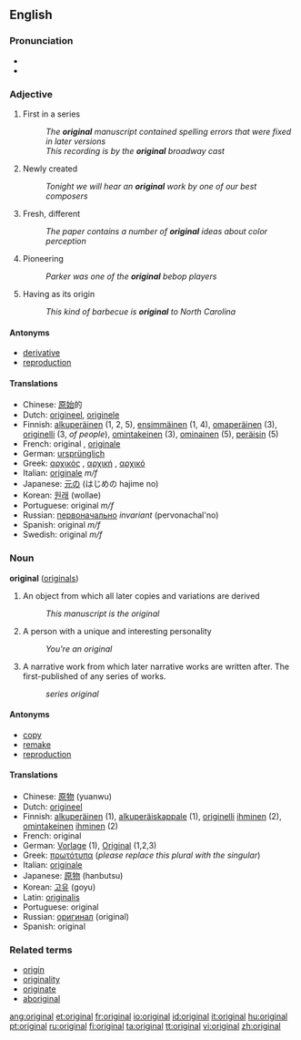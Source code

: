 {{see|Original}}
==English==

{{rank|quickly|lie|supposed|816|original|provide|determined|month}}

===Pronunciation===
*{{IPA|/əˈɹɪʤənl/}}
*{{audio|en-us-original.ogg|Audio (US)}}

===Adjective===
{{en-adj}}

# {{not comparable}} First in a series
#: ''The '''original''' manuscript contained spelling errors that were fixed in later versions''
#: ''This recording is by the '''original''' broadway cast''
# {{not comparable}} Newly created
#: ''Tonight we will hear an '''original''' work by one of our best composers''
# {{comparable}} Fresh, different
#: ''The paper contains a number of '''original''' ideas about color perception''
# {{not comparable}} Pioneering
#: ''Parker was one of the '''original''' bebop players''
# {{not comparable}} Having as its origin
#: ''This kind of barbecue is '''original''' to North Carolina''

====Antonyms====
* [[derivative]]
* [[reproduction]]

====Translations====
*Chinese: [[原始]]的
*Dutch: [[origineel]], [[originele]]
*Finnish: [[alkuperäinen]] (1, 2, 5), [[ensimmäinen]] (1, 4), [[omaperäinen]] (3), [[originelli]] (3, ''of people''), [[omintakeinen]] (3), [[ominainen]] (5), [[peräisin]] (5)
*French: original {{m}}, [[originale]] {{f}}
*German: [[ursprünglich]]
*Greek: [[αρχικός]] {{m}}, [[αρχική]] {{f}}, [[αρχικό]] {{n}}
*Italian: [[originale]] ''m/f''
*Japanese: [[元]]の (はじめの hajime no)
*Korean: [[원래]] (wollae)
*Portuguese: original ''m/f''
*Russian: [[первоначально]] ''invariant'' (pervonachal'no)
*Spanish: original ''m/f''
*Swedish: original ''m/f''

===Noun===
'''original''' ([[originals]])

# An object from which all later copies and variations are derived
#: ''This manuscript is the original''
# A person with a unique and interesting personality
#: ''You're an original''
# A narrative work from which later narrative works are written after. The first-published of any series of works.
#: ''series original''

====Antonyms====

* [[copy]]
* [[remake]]
* [[reproduction]]

====Translations====
*Chinese: [[原物]] (yuanwu)
*Dutch: [[origineel]]
*Finnish: [[alkuperäinen]] (1), [[alkuperäiskappale]] (1), [[originelli]] [[ihminen]] (2), [[omintakeinen]] [[ihminen]] (2)
*French: original {{m}}
*German: [[Vorlage]] {{f}} (1), [[Original]] {{n}} (1,2,3)
*Greek: [[πρωτότυπα]] (''please replace this plural with the singular'')
*Italian: [[originale]] {{m}}
*Japanese: [[原物]] (hanbutsu)
*Korean: [[고유]] (goyu)
*Latin: [[originalis]]
*Portuguese: original {{m}}
*Russian: [[оригинал]] {{m}} (original)
*Spanish: original {{f}}

===Related terms===
* [[origin]]
* [[originality]]
* [[originate]]
* [[aboriginal]]

[[ang:original]]
[[et:original]]
[[fr:original]]
[[io:original]]
[[id:original]]
[[it:original]]
[[hu:original]]
[[pt:original]]
[[ru:original]]
[[fi:original]]
[[ta:original]]
[[tt:original]]
[[vi:original]]
[[zh:original]]